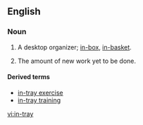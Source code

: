 ==English==

===Noun===
{{en-noun}}

# {{British|Ireland}} A desktop organizer; [[in-box]], [[in-basket]].
# {{by extension}} The amount of new work yet to be done.

====Derived terms====
* [[in-tray exercise]]
* [[in-tray training]]

[[vi:in-tray]]